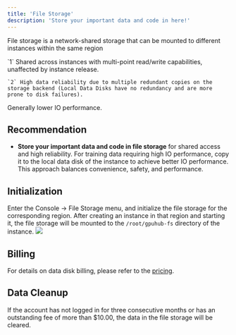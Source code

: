 ```yaml
---
title: 'File Storage'
description: 'Store your important data and code in here!'
---
```


File storage is a network-shared storage that can be mounted to different instances within the same region

<CardGroup cols={2}>
  <Card title="Advantages">
    `1` Shared across instances with multi-point read/write capabilities, unaffected by instance release.
    
    `2` High data reliability due to multiple redundant copies on the storage backend (Local Data Disks have no redundancy and are more prone to disk failures).
  </Card>
  <Card title="Disadvantages">
    Generally lower IO performance.
  </Card>
</CardGroup>

## Recommendation
- **Store your important data and code in file storage** for shared access and high reliability. For training data requiring high IO performance, copy it to the local data disk of the instance to achieve better IO performance. This approach balances convenience, safety, and performance.

## Initialization
Enter the Console -> File Storage menu, and initialize the file storage for the corresponding region. After creating an instance in that region and starting it, the file storage will be mounted to the ```/root/gpuhub-fs``` directory of the instance.
![](/images/file-storage.png)


## Billing
For details on data disk billing, please refer to the [pricing](/recharge-pricing/pricing).

## Data Cleanup

<Warning>
If the account has not logged in for three consecutive months or has an outstanding fee of more than $10.00, the data in the file storage will be cleared.
</Warning>
